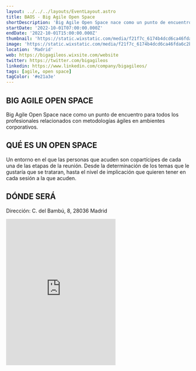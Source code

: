 ```yaml
---
layout: ../../../layouts/EventLayout.astro
title: BAOS - Big Agile Open Space
shortDescription: 'Big Agile Open Space nace como un punto de encuentro para todos los profesionales relacionados con metodologías ágiles en ambientes corporativos.'
startDate: '2022-10-01T07:00:00.000Z'
endDate: '2022-10-01T15:00:00.000Z'
thumbnail: 'https://static.wixstatic.com/media/f21f7c_6174b4dcd6ca46fda6c2b6bc7bd71048~mv2.png/v1/fill/w_788,h_404,fp_0.50_0.50,q_85,usm_0.66_1.00_0.01,enc_auto/f21f7c_6174b4dcd6ca46fda6c2b6bc7bd71048~mv2.png'
image: 'https://static.wixstatic.com/media/f21f7c_6174b4dcd6ca46fda6c2b6bc7bd71048~mv2.png/v1/fill/w_788,h_404,fp_0.50_0.50,q_85,usm_0.66_1.00_0.01,enc_auto/f21f7c_6174b4dcd6ca46fda6c2b6bc7bd71048~mv2.png'
location: 'Madrid'
web: https://bigagileos.wixsite.com/website
twitter: https://twitter.com/bigagileos
linkedin: https://www.linkedin.com/company/bigagileos/
tags: [agile, open space]
tagColor: '#e21a3e'
---
```


## BIG AGILE OPEN SPACE

Big Agile Open Space nace como un punto de encuentro para todos los profesionales relacionados con metodologías ágiles en ambientes corporativos.

## QUÉ ES UN OPEN SPACE

Un entorno en el que las personas que acuden son copartícipes de cada una de las etapas de la reunión. Desde la determinación de los temas que le gustaría que se trataran, hasta el nivel de implicación que quieren tener en cada sesión a la que acuden.

## DÓNDE SERÁ

Dirección: C. del Bambú, 8, 28036 Madrid

<iframe className="w-full mt-4" height="400" src="https://www.google.com/maps/embed?pb=!1m18!1m12!1m3!1d3035.029422243926!2d-3.6791503825561516!3d40.4746141!2m3!1f0!2f0!3f0!3m2!1i1024!2i768!4f13.1!3m3!1m2!1s0xd422938a85d7609%3A0x94b3552426237118!2sC.%20del%20Bamb%C3%BA%2C%208%2C%2028036%20Madrid!5e0!3m2!1ses!2ses!4v1664169128537!5m2!1ses!2ses" style="border:0;" allowfullscreen="" loading="lazy" referrerpolicy="no-referrer-when-downgrade"></iframe>


